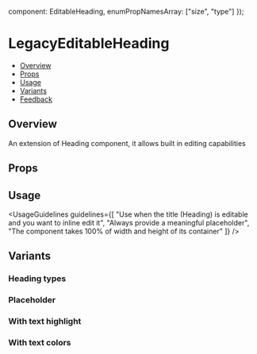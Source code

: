 
  component: EditableHeading,
  enumPropNamesArray: ["size", "type"]
});

<Meta
  title="Inputs/LegacyEditableHeading [deprecated]"
  component={EditableHeading}
  argTypes={metaSettings.argTypes}
  decorators={metaSettings.decorators}
/>

<!--- Component documentation -->

# LegacyEditableHeading

<DeprecatedWarning alternativeName="EditableHeading" alternativeLink="/?path=/docs/inputs-editableheading--overview" />

- [Overview](#overview)
- [Props](#props)
- [Usage](#usage)
- [Variants](#variants)
- [Feedback](#feedback)

## Overview

An extension of Heading component, it allows built in editing capabilities

<Canvas>
  <Story name="Overview" play={overviewPlaySuite}>
    <EditableHeading value="This heading is editable" type={EditableHeading.types.h1} />
  </Story>
</Canvas>

## Props

<ArgsTable story="Overview" />

## Usage

<UsageGuidelines
  guidelines={[
    "Use when the title (Heading) is editable and you want to inline edit it",
    "Always provide a meaningful placeholder",
    "The component takes 100% of width and height of its container"
  ]}
/>

## Variants

### Heading types

<Canvas>
  <Story name="Types">
    <EditableHeading type={EditableHeading.types.h1} value="H1 Header" />
    <EditableHeading type={EditableHeading.types.h2} value="H2 Header" />
    <EditableHeading type={EditableHeading.types.h3} value="H3 Header" />
    <EditableHeading type={EditableHeading.types.h4} value="H4 Header" />
    <EditableHeading type={EditableHeading.types.h5} value="H5 Header" />
    <EditableHeading type={EditableHeading.types.h6} value="H6 Header" />
  </Story>
</Canvas>

### Placeholder

<Canvas>
  <Story name="Placeholder">
    <EditableHeading type={EditableHeading.types.h1} placeholder="H1 Placeholder" />
  </Story>
</Canvas>

### With text highlight

<Canvas>
  <Story name="Text Highlight">
    <EditableHeading type={EditableHeading.types.h1} value="H1 Header" highlightTerm="head" />
    <EditableHeading type={EditableHeading.types.h2} value="H2 Header" highlightTerm="head" />
    <EditableHeading type={EditableHeading.types.h3} value="H3 Header" highlightTerm="head" />
  </Story>
</Canvas>

### With text colors

<Canvas>
  <Story name="Colors">
    <EditableHeading type={EditableHeading.types.h1} value="H1 Header" customColor="blue" />
    <EditableHeading type={EditableHeading.types.h2} value="H2 Header" customColor="red" />
    <EditableHeading type={EditableHeading.types.h3} value="H3 Header" highlightTerm="head" customColor="#AA33FF" />
  </Story>
</Canvas>
